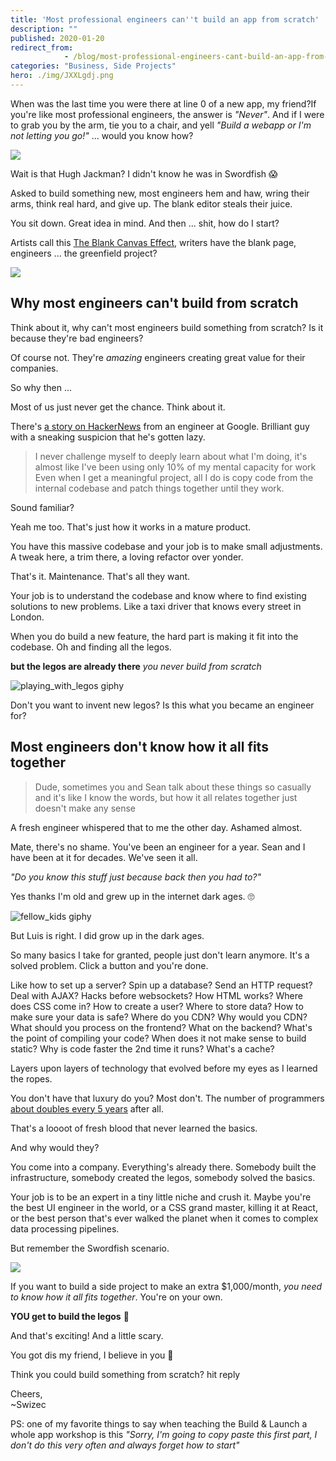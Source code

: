 ```yaml
---
title: 'Most professional engineers can''t build an app from scratch'
description: ""
published: 2020-01-20
redirect_from: 
            - /blog/most-professional-engineers-cant-build-an-app-from-scratch/swizec/9292
categories: "Business, Side Projects"
hero: ./img/JXXLgdj.png
---
```

When was the last time you were there at line 0 of a new app, my friend?If you&#x27;re like most professional engineers, the answer is _&quot;Never&quot;_. And if I were to grab you by the arm, tie you to a chair, and yell _&quot;Build a webapp or I&#x27;m not letting you go!&quot;_ ... would you know how?



![](./img/8x6qItl.gif)



Wait is that Hugh Jackman? I didn&#x27;t know he was in Swordfish 😱



Asked to build something new, most engineers hem and haw, wring their arms, think real hard, and give up. The blank editor steals their juice.



You sit down. Great idea in mind. And then ... shit, how do I start?



Artists call this [The Blank Canvas Effect](https://zenpencils.com/comic/lilvincent/), writers have the blank page, engineers ... the greenfield project?



![](./img/JXXLgdj.png)



## Why most engineers can&#x27;t build from scratch



Think about it, why can&#x27;t most engineers build something from scratch? Is it because they&#x27;re bad engineers?



Of course not. They&#x27;re _amazing_ engineers creating great value for their companies.



So why then ...



Most of us just never get the chance. Think about it.



There&#x27;s [a story on HackerNews](https://news.ycombinator.com/item?id=21961560) from an engineer at Google. Brilliant guy with a sneaking suspicion that he&#x27;s gotten lazy.



> I never challenge myself to deeply learn about what I&#x27;m doing, it&#x27;s almost like I&#x27;ve been using only 10% of my mental capacity for work Even when I get a meaningful project, all I do is copy code from the internal codebase and patch things together until they work.



Sound familiar?



Yeah me too. That&#x27;s just how it works in a mature product.



You have this massive codebase and your job is to make small adjustments. A tweak here, a trim there, a loving refactor over yonder.



That&#x27;s it. Maintenance. That&#x27;s all they want.



Your job is to understand the codebase and know where to find existing solutions to new problems. Like a taxi driver that knows every street in London.



When you do build a new feature, the hard part is making it fit into the codebase. Oh and finding all the legos.



**but the legos are already there** _you never build from scratch_



![playing_with_legos giphy](./img/media-3o84spgnHZIok5YkjC-giphy.gif)



Don&#x27;t you want to invent new legos? Is this what you became an engineer for?



## Most engineers don&#x27;t know how it all fits together



> Dude, sometimes you and Sean talk about these things so casually and it&#x27;s like I know the words, but how it all relates together just doesn&#x27;t make any sense



A fresh engineer whispered that to me the other day. Ashamed almost.



Mate, there&#x27;s no shame. You&#x27;ve been an engineer for a year. Sean and I have been at it for decades. We&#x27;ve seen it all.



_&quot;Do you know this stuff just because back then you had to?&quot;_



Yes thanks I&#x27;m old and grew up in the internet dark ages. 🙄



![fellow_kids giphy](./img/media-1Qdp4trljSkY8-giphy.gif)



But Luis is right. I did grow up in the dark ages.



So many basics I take for granted, people just don&#x27;t learn anymore. It&#x27;s a solved problem. Click a button and you&#x27;re done.



Like how to set up a server? Spin up a database? Send an HTTP request? Deal with AJAX? Hacks before websockets? How HTML works? Where does CSS come in? How to create a user? Where to store data? How to make sure your data is safe? Where do you CDN? Why would you CDN? What should you process on the frontend? What on the backend? What&#x27;s the point of compiling your code? When does it not make sense to build static? Why is code faster the 2nd time it runs? What&#x27;s a cache?



Layers upon layers of technology that evolved before my eyes as I learned the ropes.



You don&#x27;t have that luxury do you? Most don&#x27;t. The number of programmers [about doubles every 5 years](https://blog.cleancoder.com/uncle-bob/2014/06/20/MyLawn.html) after all.



That&#x27;s a loooot of fresh blood that never learned the basics.



And why would they?



You come into a company. Everything&#x27;s already there. Somebody built the infrastructure, somebody created the legos, somebody solved the basics.



Your job is to be an expert in a tiny little niche and crush it. Maybe you&#x27;re the best UI engineer in the world, or a CSS grand master, killing it at React, or the best person that&#x27;s ever walked the planet when it comes to complex data processing pipelines.



But remember the Swordfish scenario.



![](./img/8x6qItl.gif)



If you want to build a side project to make an extra $1,000/month, _you need to know how it all fits together_. You&#x27;re on your own.



**YOU get to build the legos** 🎉



And that&#x27;s exciting! And a little scary.



You got dis my friend, I believe in you 💪



Think you could build something from scratch? hit reply



Cheers,  
~Swizec



PS: one of my favorite things to say when teaching the Build &amp; Launch a whole app workshop is this _&quot;Sorry, I&#x27;m going to copy paste this first part, I don&#x27;t do this very often and always forget how to start&quot;_